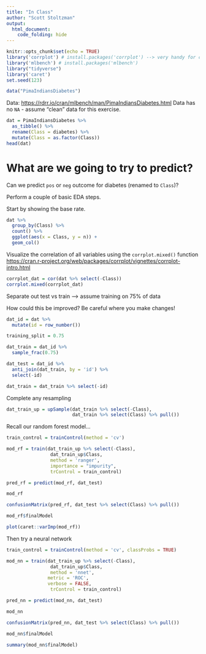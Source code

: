 ```yaml
---
title: "In Class"
author: "Scott Stoltzman"
output: 
  html_document:
    code_folding: hide
---
```


```r
knitr::opts_chunk$set(echo = TRUE)
library('corrplot') # install.packages('corrplot') --> very handy for correlations of large dataframe
library('mlbench') # install.packages('mlbench')
library("tidyverse")
library('caret')
set.seed(123)

data("PimaIndiansDiabetes") 
```
Data: <https://rdrr.io/cran/mlbench/man/PimaIndiansDiabetes.html>
Data has no `NA` - assume "clean" data for this exercise.

```r
dat = PimaIndiansDiabetes %>% 
  as_tibble() %>%
  rename(Class = diabetes) %>%
  mutate(Class = as.factor(Class))
head(dat)
```


# What are we going to try to predict?
Can we predict `pos` or `neg` outcome for diabetes (renamed to `Class`)?

Perform a couple of basic EDA steps.

Start by showing the base rate.
```r
dat %>%
  group_by(Class) %>%
  count() %>%
  ggplot(aes(x = Class, y = n)) + 
  geom_col()
```

Visualize the correlation of all variables using the `corrplot.mixed()` function <https://cran.r-project.org/web/packages/corrplot/vignettes/corrplot-intro.html>
```r
corrplot_dat = cor(dat %>% select(-Class))
corrplot.mixed(corrplot_dat)
```


Separate out test vs train --> assume training on 75% of data  

How could this be improved? Be careful where you make changes!
```r
dat_id = dat %>%
  mutate(id = row_number())

training_split = 0.75 

dat_train = dat_id %>%
  sample_frac(0.75)

dat_test = dat_id %>%
  anti_join(dat_train, by = 'id') %>%
  select(-id)

dat_train = dat_train %>% select(-id)

```


Complete any resampling
```r
dat_train_up = upSample(dat_train %>% select(-Class),
                        dat_train %>% select(Class) %>% pull())
```


Recall our random forest model...
```r
train_control = trainControl(method = 'cv')

mod_rf = train(dat_train_up %>% select(-Class), 
                dat_train_up$Class, 
                method = 'ranger',
                importance = "impurity",
                trControl = train_control)

pred_rf = predict(mod_rf, dat_test)

mod_rf
```

```r
confusionMatrix(pred_rf, dat_test %>% select(Class) %>% pull())
```


```r
mod_rf$finalModel
```


```r
plot(caret::varImp(mod_rf))
```




Then try a neural network
```r
train_control = trainControl(method = 'cv', classProbs = TRUE)

mod_nn = train(dat_train_up %>% select(-Class), 
                dat_train_up$Class, 
                method = 'nnet',
               metric = 'ROC',
               verbose = FALSE,
                trControl = train_control)

pred_nn = predict(mod_nn, dat_test)

mod_nn
```

```r
confusionMatrix(pred_nn, dat_test %>% select(Class) %>% pull())
```

```r
mod_nn$finalModel
```


```r
summary(mod_nn$finalModel)
```


